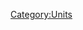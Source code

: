 {{Unit
| name = Flour Dragon
| image = N/A
| type = {{TypeLink|type=Flying}}, {{TypeLink|type=Champion}}
| hp = 450
| dps = 33
| trait = +1% to damage dealt by and attack speed of all units for each Flour Dragon on the battlefield.
| produced_by = [[Dragon Hatchery]]
}}

[[Category:Units]]